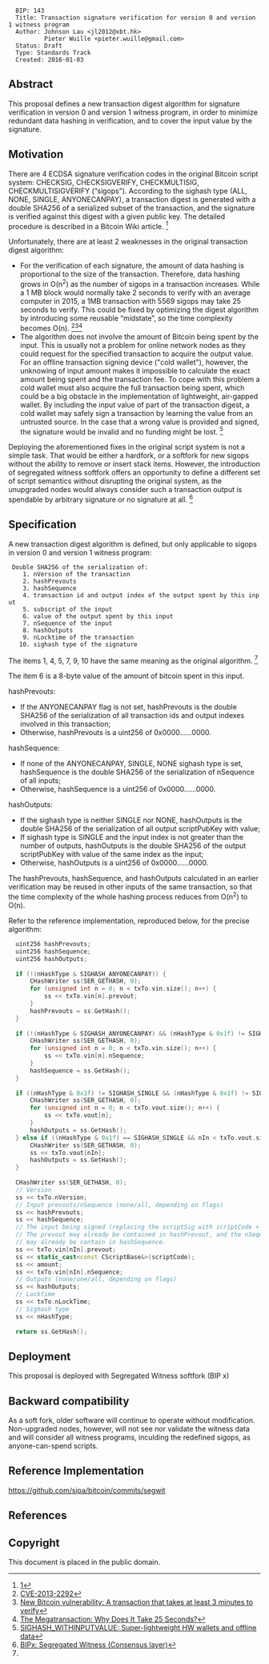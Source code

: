 <pre>
  BIP: 143
  Title: Transaction signature verification for version 0 and version 1 witness program
  Author: Johnson Lau <jl2012@xbt.hk>
          Pieter Wuille <pieter.wuille@gmail.com>
  Status: Draft
  Type: Standards Track
  Created: 2016-01-03
</pre>

== Abstract ==
This proposal defines a new transaction digest algorithm for signature verification in version 0 and version 1 witness program, in order to minimize redundant data hashing in verification, and to cover the input value by the signature.

== Motivation ==
There are 4 ECDSA signature verification codes in the original Bitcoin script system: CHECKSIG, CHECKSIGVERIFY, CHECKMULTISIG, CHECKMULTISIGVERIFY (“sigops”). According to the sighash type (ALL, NONE, SINGLE, ANYONECANPAY), a transaction digest is generated with a double SHA256 of a serialized subset of the transaction, and the signature is verified against this digest with a given public key. The detailed procedure is described in a Bitcoin Wiki article. <ref name=wiki>[https://en.bitcoin.it/wiki/OP_CHECKSIG]</ref>

Unfortunately, there are at least 2 weaknesses in the original transaction digest algorithm:

* For the verification of each signature, the amount of data hashing is proportional to the size of the transaction. Therefore, data hashing grows in O(n<sup>2</sup>) as the number of sigops in a transaction increases. While a 1 MB block would normally take 2 seconds to verify with an average computer in 2015, a 1MB transaction with 5569 sigops may take 25 seconds to verify. This could be fixed by optimizing the digest algorithm by introducing some reusable “midstate”, so the time complexity becomes O(n). <ref>[https://web.nvd.nist.gov/view/vuln/detail?vulnId=CVE-2013-2292 CVE-2013-2292]</ref><ref>[https://bitcointalk.org/?topic=140078 New Bitcoin vulnerability: A transaction that takes at least 3 minutes to verify]</ref><ref>[http://rusty.ozlabs.org/?p=522 The Megatransaction: Why Does It Take 25 Seconds?]</ref>
* The algorithm does not involve the amount of Bitcoin being spent by the input. This is usually not a problem for online network nodes as they could request for the specified transaction to acquire the output value. For an offline transaction signing device ("cold wallet"), however, the unknowing of input amount makes it impossible to calculate the exact amount being spent and the transaction fee. To cope with this problem a cold wallet must also acquire the full transaction being spent, which could be a big obstacle in the implementation of lightweight, air-gapped wallet. By including the input value of part of the transaction digest, a cold wallet may safely sign a transaction by learning the value from an untrusted source. In the case that a wrong value is provided and signed, the signature would be invalid and no funding might be lost. <ref>[https://bitcointalk.org/index.php?topic=181734.0 SIGHASH_WITHINPUTVALUE: Super-lightweight HW wallets and offline data]</ref>

Deploying the aforementioned fixes in the original script system is not a simple task. That would be either a hardfork, or a softfork for new sigops without the ability to remove or insert stack items. However, the introduction of segregated witness softfork offers an opportunity to define a different set of script semantics without disrupting the original system, as the unupgraded nodes would always consider such a transaction output is spendable by arbitrary signature or no signature at all. <ref>[https://github.com/CodeShark/bips/blob/segwit/bip-codeshark-jl2012-segwit.mediawiki BIPx: Segregated Witness (Consensus layer)]</ref>

== Specification ==
A new transaction digest algorithm is defined, but only applicable to sigops in version 0 and version 1 witness program:
  Double SHA256 of the serialization of:
     1. nVersion of the transaction
     2. hashPrevouts
     3. hashSequence
     4. transaction id and output index of the output spent by this input
     5. subscript of the input
     6. value of the output spent by this input
     7. nSequence of the input
     8. hashOutputs
     9. nLocktime of the transaction
    10. sighash type of the signature

The items 1, 4, 5, 7, 9, 10 have the same meaning as the original algorithm. <ref name=wiki></ref>

The item 6 is a 8-byte value of the amount of bitcoin spent in this input.

hashPrevouts:
*If the ANYONECANPAY flag is not set, hashPrevouts is the double SHA256 of the serialization of all transaction ids and output indexes involved in this transaction;
*Otherwise, hashPrevouts is a uint256 of 0x0000......0000.

hashSequence:
*If none of the ANYONECANPAY, SINGLE, NONE sighash type is set, hashSequence is the double SHA256 of the serialization of nSequence of all inputs;
*Otherwise, hashSequence is a uint256 of 0x0000......0000.

hashOutputs:
*If the sighash type is neither SINGLE nor NONE, hashOutputs is the double SHA256 of the serialization of all output scriptPubKey with value;
*If sighash type is SINGLE and the input index is not greater than the number of outputs, hashOutputs is the double SHA256 of the output scriptPubKey with value of the same index as the input;
*Otherwise, hashOutputs is a uint256 of 0x0000......0000.

The hashPrevouts, hashSequence, and hashOutputs calculated in an earlier verification may be reused in other inputs of the same transaction, so that the time complexity of the whole hashing process reduces from O(n<sup>2</sup>) to O(n).

Refer to the reference implementation, reproduced below, for the precise algorithm:

<source lang="cpp">
  uint256 hashPrevouts;
  uint256 hashSequence;
  uint256 hashOutputs;
  
  if (!(nHashType & SIGHASH_ANYONECANPAY)) {
      CHashWriter ss(SER_GETHASH, 0);
      for (unsigned int n = 0; n < txTo.vin.size(); n++) {
          ss << txTo.vin[n].prevout;
      }
      hashPrevouts = ss.GetHash();
  }
  
  if (!(nHashType & SIGHASH_ANYONECANPAY) && (nHashType & 0x1f) != SIGHASH_SINGLE && (nHashType & 0x1f) != SIGHASH_NONE) {
      CHashWriter ss(SER_GETHASH, 0);
      for (unsigned int n = 0; n < txTo.vin.size(); n++) {
          ss << txTo.vin[n].nSequence;
      }
      hashSequence = ss.GetHash();
  }
  
  if ((nHashType & 0x1f) != SIGHASH_SINGLE && (nHashType & 0x1f) != SIGHASH_NONE) {
      CHashWriter ss(SER_GETHASH, 0);
      for (unsigned int n = 0; n < txTo.vout.size(); n++) {
          ss << txTo.vout[n];
      }
      hashOutputs = ss.GetHash();
  } else if ((nHashType & 0x1f) == SIGHASH_SINGLE && nIn < txTo.vout.size()) {
      CHashWriter ss(SER_GETHASH, 0);
      ss << txTo.vout[nIn];
      hashOutputs = ss.GetHash();
  }
  
  CHashWriter ss(SER_GETHASH, 0);
  // Version
  ss << txTo.nVersion;
  // Input prevouts/nSequence (none/all, depending on flags)
  ss << hashPrevouts;
  ss << hashSequence;
  // The input being signed (replacing the scriptSig with scriptCode + amount)
  // The prevout may already be contained in hashPrevout, and the nSequence
  // may already be contain in hashSequence.
  ss << txTo.vin[nIn].prevout;
  ss << static_cast<const CScriptBase&>(scriptCode);
  ss << amount;
  ss << txTo.vin[nIn].nSequence;
  // Outputs (none/one/all, depending on flags)
  ss << hashOutputs;
  // Locktime
  ss << txTo.nLockTime;
  // Sighash type
  ss << nHashType;
  
  return ss.GetHash();
</source>

== Deployment ==

This proposal is deployed with Segregated Witness softfork (BIP x) 

== Backward compatibility ==

As a soft fork, older software will continue to operate without modification. Non-upgraded nodes, however, will not see nor validate the witness data and will consider all witness programs, inculding the redefined sigops, as anyone-can-spend scripts.

== Reference Implementation ==

https://github.com/sipa/bitcoin/commits/segwit

== References ==

<references>

== Copyright ==

This document is placed in the public domain.
